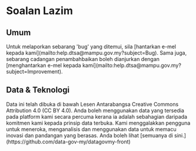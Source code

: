 # Soalan Lazim


## Umum

<FAQBox title="Bagaimanakah cara untuk melapori 'bug' di OpenAPI?">
  Untuk melaporkan sebarang 'bug' yang ditemui, sila [hantarkan e-mel kepada
  kami](mailto:help.dtsa@mampu.gov.my?subject=Bug).
</FAQBox>
<FAQBox title="Bagaimanakah cara untuk memberi cadangan penambahbaikan?">
  Sama juga, sebarang cadangan penambahbaikan boleh dianjurkan dengan [menghantarkan e-mel kepada
  kami](mailto:help.dtsa@mampu.gov.my?subject=Improvement).
</FAQBox>

## Data & Teknologi

<FAQBox title="Bolehkah saya guna data-data yang disediakan secara percuma?">
  Data ini telah dibuka di bawah Lesen Antarabangsa Creative Commons Attribution 4.0 (CC BY 4.0).
  Anda boleh menggunakan data yang tersedia pada platform kami secara percuma kerana ia adalah
  sebahagian daripada komitmen kami kepada prinsip data terbuka. Kami menggalakkan pengguna untuk
  meneroka, menganalisis dan menggunakan data untuk memacu inovasi dan pandangan yang berasas.
</FAQBox>
<FAQBox title="Bolehkah kongsi cara-cara untuk membina laman ini?">
  Anda boleh lihat [semuanya di sini.](https://github.com/data-gov-my/datagovmy-front)
</FAQBox>

